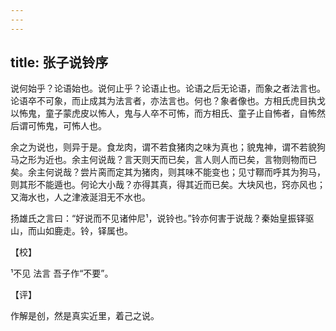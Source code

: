 ```yaml
---
---
---
```

title: 张子说铃序
---







说何始乎？论语始也。说何止乎？论语止也。论语之后无论语，而象之者法言也。论语卒不可象，而止成其为法言者，亦法言也。何也？象者像也。方相氏虎目执戈以怖鬼，童子蒙虎皮以怖人，鬼与人卒不可怖，而方相氏、童子止自怖者，自怖然后谓可怖鬼，可怖人也。

余之为说也，则异于是。食龙肉，谓不若食猪肉之味为真也；貌鬼神，谓不若貌狗马之形为近也。余主何说哉？言天则天而已矣，言人则人而已矣，言物则物而已矣。余主何说哉？尝片脔而定其为猪肉，则其味不能变也；见寸鞹而呼其为狗马，则其形不能遁也。何论大小哉？亦得其真，得其近而已矣。大块风也，窍亦风也；又海水也，人之津液涎泪无不水也。

扬雄氏之言曰：“好说而不见诸仲尼¹，说铃也。”铃亦何害于说哉？秦始皇振铎驱山，而山如鹿走。铃，铎属也。

【校】

¹不见 法言 吾子作“不要”。

【评】

作解是创，然是真实近里，着己之说。